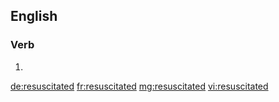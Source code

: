 ==English==

===Verb===
{{head|en}}

# {{en-past of|resuscitate}}

[[de:resuscitated]]
[[fr:resuscitated]]
[[mg:resuscitated]]
[[vi:resuscitated]]
